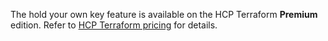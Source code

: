 <Note>

The hold your own key feature is available on the HCP Terraform **Premium** edition. Refer to [HCP Terraform pricing](https://www.hashicorp.com/products/terraform/pricing) for details.

</Note>
